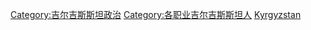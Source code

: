 [[Category:吉尔吉斯斯坦政治|Category:吉尔吉斯斯坦政治]]
[[Category:各职业吉尔吉斯斯坦人|Category:各职业吉尔吉斯斯坦人]]
[[Category:亚洲各国政治人物|Kyrgyzstan]]